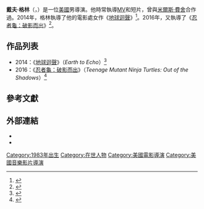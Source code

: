 {{noteTA
|G1=Movie
|G2=Show
}}
{{Distinguish|大衛·格林 (導演)}}
{{Infobox entertainer
| type = 導演
| name = 戴夫·格林
| foreignname = {{lang|en|Dave Green}}
| image = 
| caption = 
| birth_date = 1983年<!-- {{birth date and age|mf=yes|年|月|日}} -->
| birth_place = 
| nationality = 美國
| alma_mater = 
| residence = 
| occupation = 導演
| years_active = 2009年至今
| spouse = 
}}
'''戴夫·格林'''（{{lang-en|Dave Green}}，{{bd|1983年|}}）是一位[[美國|美國]]男導演。他時常執導[[MV|MV]]和短片，曾與[[米爾斯·費舍|米爾斯·費舍]]合作過。2014年，格林執導了他的電影處女作《[[地球迴聲|地球迴聲]]》<ref name=globe-2014jun>{{cite news|last=Gilsdorf|first=Ethan|title=In 'Earth to Echo,' boys will be boys|newspaper=[[The_Boston_Globe|The Boston Globe]]|date=June 28, 2014|url=https://www.bostonglobe.com/arts/movies/2014/06/28/earth-echo-boys-will-boys/ruxtiVVAuPwheJb6taBHkK/story.html|accessdate=May 14, 2015|archive-date=2016-04-22|archive-url=https://web.archive.org/web/20160422045044/https://www.bostonglobe.com/arts/movies/2014/06/28/earth-echo-boys-will-boys/ruxtiVVAuPwheJb6taBHkK/story.html|dead-url=no}}</ref>。2016年，又執導了《[[忍者龜：破影而出|忍者龜：破影而出]]》<ref name=DirectorTMNT>{{cite news|last1=Sneider|first1=Jeff|title=‘Teenage Mutant Ninja Turtles 2’ Eyes ‘Earth to Echo’ Director Dave Green (Exclusive)|url=http://www.thewrap.com/teenage-mutant-ninja-turtles-2-eyes-earth-to-echo-director-dave-green-exclusive/|accessdate=March 22, 2015|publisher=thewrap.com|date=December 4, 2014|archive-date=2020-11-25|archive-url=https://web.archive.org/web/20201125120151/https://www.thewrap.com/teenage-mutant-ninja-turtles-2-eyes-earth-to-echo-director-dave-green-exclusive/|dead-url=no}}</ref>。

== 作品列表 ==
*2014：《[[地球迴聲|地球迴聲]]》（''Earth to Echo''）<ref>{{Cite web|url=http://www.upcoming-movies.com/new/earth-to-echo-trailer-and-poster-debut/|last=Dimako|first=Peter|date=December 12, 2013|title=EARTH TO ECHO trailer and poster debut!|deadurl=yes|archiveurl=https://web.archive.org/web/20140413145705/http://www.upcoming-movies.com/new/earth-to-echo-trailer-and-poster-debut/|archivedate=2014年4月13日}}</ref>
*2016：《[[忍者龜：破影而出|忍者龜：破影而出]]》（''Teenage Mutant Ninja Turtles: Out of the Shadows''）<ref>{{cite news|last1=FERMINO|first1=JENNIFER|title='Teenage Mutant Ninja Turtles 2' to film in New York City and Buffalo, bringing an estimated $70 million in spending|url=http://www.nydailynews.com/new-york/teenage-mutant-ninja-turtles-2-film-nyc-buffalo-article-1.2157366|accessdate=March 21, 2015|publisher=nydailynews.com|date=March 20, 2015|archive-date=2015-03-21|archive-url=https://web.archive.org/web/20150321080550/http://www.nydailynews.com/new-york/teenage-mutant-ninja-turtles-2-film-nyc-buffalo-article-1.2157366|dead-url=no}}</ref>

== 參考文獻 ==
{{reflist}}

== 外部連結 ==
{{commons category}}
* {{official|http://www.davegreen.com/Welcome.html}}
* {{IMDb name|1757777}}

{{Authority control}}
{{DEFAULTSORT:Green, Dave}}
[[Category:1983年出生|Category:1983年出生]]
[[Category:在世人物|Category:在世人物]]
[[Category:美國電影導演|Category:美國電影導演]]
[[Category:美國音樂影片導演|Category:美國音樂影片導演]]
